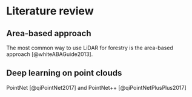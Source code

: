 # Literature review

## Area-based approach

The most common way to use LiDAR for forestry is the area-based approach [@whiteABAGuide2013].


## Deep learning on point clouds

PointNet [@qiPointNet2017] and PointNet++ [@qiPointNetPlusPlus2017]
